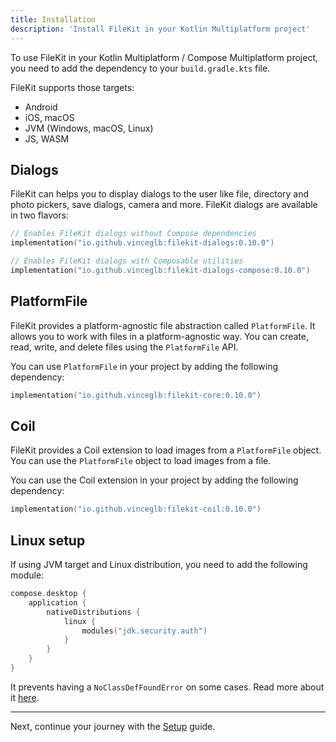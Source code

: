 ```yaml
---
title: Installation
description: 'Install FileKit in your Kotlin Multiplatform project'
---
```



To use FileKit in your Kotlin Multiplatform / Compose Multiplatform project, you need to add the dependency to your `build.gradle.kts` file.

FileKit supports those targets:
- Android
- iOS, macOS
- JVM (Windows, macOS, Linux)
- JS, WASM

## Dialogs

FileKit can helps you to display dialogs to the user like file, directory and photo pickers, save dialogs, camera and more. FileKit dialogs are available in two flavors:

```kotlin build.gradle.kts
// Enables FileKit dialogs without Compose dependencies
implementation("io.github.vinceglb:filekit-dialogs:0.10.0")

// Enables FileKit dialogs with Composable utilities
implementation("io.github.vinceglb:filekit-dialogs-compose:0.10.0")
```

## PlatformFile

FileKit provides a platform-agnostic file abstraction called `PlatformFile`. It allows you to work with files in a platform-agnostic way. You can create, read, write, and delete files using the `PlatformFile` API.

You can use `PlatformFile` in your project by adding the following dependency:

```kotlin build.gradle.kts
implementation("io.github.vinceglb:filekit-core:0.10.0")
```

## Coil

FileKit provides a Coil extension to load images from a `PlatformFile` object. You can use the `PlatformFile` object to load images from a file.

You can use the Coil extension in your project by adding the following dependency:

```kotlin build.gradle.kts
implementation("io.github.vinceglb:filekit-coil:0.10.0")
```

## Linux setup

If using JVM target and Linux distribution, you need to add the following module:

```kotlin build.gradle.kts
compose.desktop {
    application {
        nativeDistributions {
            linux {
                modules("jdk.security.auth")
            }
        }
    }
}
```

It prevents having a `NoClassDefFoundError` on some cases. Read more about it [here](https://github.com/vinceglb/FileKit/issues/107).

---

Next, continue your journey with the [Setup](/dialogs/setup) guide.
